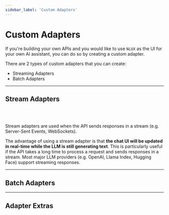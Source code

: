 ```yaml
---
sidebar_label: 'Custom Adapters'
---
```






# Custom Adapters

If you're building your own APIs and you would like to use `NLUX` as the UI for your own AI assistant,
you can do so by creating a custom adapter.

There are 2 types of custom adapters that you can create:

* Streaming Adapters
* Batch Adapters

---

## Stream Adapters
<br /><br />

Stream adapters are used when the API sends responses in a stream (e.g. Server-Sent Events, WebSockets).

The advantage of using a stream adapter is that **the chat UI will be updated in real-time while the LLM is still
generating text**. This is particularly useful if the API takes a long time to process a request and sends responses
in a stream. Most major LLM providers (e.g. OpenAI, Llama Index, Hugging Face) support streaming responses.

<PlatformSelector reactJs={StreamAdaptersReactJs} javascript={StreamAdaptersJavaScript}/>

---

## Batch Adapters

<PlatformSelector reactJs={BatchAdaptersReactJs} javascript={BatchAdaptersJavaScript}/>

---

## Adapter Extras

<PlatformSelector reactJs={AdapterExtrasReactJs} javascript={AdapterExtrasJavaScript}/>
